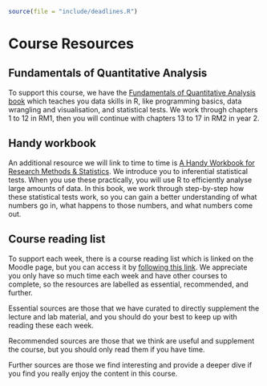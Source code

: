 ```r
source(file = "include/deadlines.R")
```

# Course Resources {#Resources}

## Fundamentals of Quantitative Analysis

To support this course, we have the [Fundamentals of Quantitative Analysis book](https://psyteachr.github.io/quant-fun-v2/index.html) which teaches you data skills in R, like programming basics, data wrangling and visualisation, and statistical tests. We work through chapters 1 to 12 in RM1, then you will continue with chapters 13 to 17 in RM2 in year 2. 

## Handy workbook

An additional resource we will link to time to time is [A Handy Workbook for Research Methods & Statistics](https://psyteachr.github.io/handyworkbook/index.html). We introduce you to inferential statistical tests. When you use these practically, you will use R to efficiently analyse large amounts of data. In this book, we work through step-by-step how these statistical tests work, so you can gain a better understanding of what numbers go in, what happens to those numbers, and what numbers come out. 

## Course reading list

To support each week, there is a course reading list which is linked on the Moodle page, but you can access it by [following this link](https://rl.talis.com/3/glasgow/lists/18FC0487-C926-81EA-9B94-FB72A58E6882.html). We appreciate you only have so much time each week and have other courses to complete, so the resources are labelled as essential, recommended, and further. 

Essential sources are those that we have curated to directly supplement the lecture and lab material, and you should do your best to keep up with reading these each week. 

Recommended sources are those that we think are useful and supplement the course, but you should only read them if you have time. 

Further sources are those we find interesting and provide a deeper dive if you find you really enjoy the content in this course.
